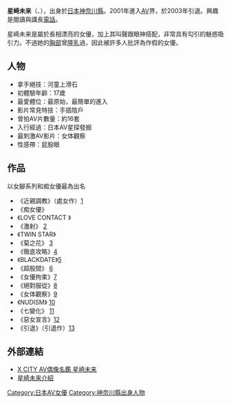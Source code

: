 {{AV女優
| 性別 = 女
| 原名 = {{lang|ja|星崎未来}}
| 民族 = [[日本人|日本人]]
| 生年 = 1982
| 生月 = 3
| 生日 = 10
|出身地={{JPN}}[[神奈川縣|神奈川縣]]
| バスト   = 92
| ウエスト = 54
| ヒップ   = 85
| カップ   = F
| 身長     = 162
| 体重     =
| 血液型   = AB型
| 個性     = 內向
| AV出演期間 = 2001年—2003年
}}
{{japanese|japanese=星崎 未来|kana=ほしざき みらい|romaji=Hoshizaki Mirai}}
'''星崎未来'''（{{lang|ja|ほしざき みらい}}、{{bd|1982年|3月10日|catIdx=H}}），出身於[[日本|日本]][[神奈川縣|神奈川縣]]。2001年進入[[AV|AV]]界，於2003年引退。興趣是閱讀與講長[[電話|電話]]。

星崎未来是屬於長相漂亮的女優，加上其叫聲跟眼神搭配，非常具有勾引的魅惑吸引力。不過她的[[乳房|胸部]]曾[[隆胸|隆乳]]過，因此被許多人批評為作假的女優。

==人物==
*拿手絕技：河童上滑石  
*初體驗年齡：17歲 
*最愛體位：最原始，最簡單的進入 
*影片常見特技：手插陰戶 
*曾拍AV片數量：約16套 
*入行經過：日本AV星探發掘 
*最刺激AV影片：女体觀察 
*性感帶：屁股眼

==作品==
以女腳系列和痴女優最為出名

*《近親調教》（處女作）[https://web.archive.org/web/20061230153825/http://www.vcd3002.com/scripts/vcddetail.asp?id=15]
*《痴女優》
*《LOVE CONTACT 》
*《激射》    [https://web.archive.org/web/20061230153812/http://www.vcd3002.com/scripts/vcddetail.asp?id=4]
*《TWIN STAR》
*《菊之花》  [https://web.archive.org/web/20070103070310/http://www.vcd3002.com/scripts/vcddetail.asp?id=11]
*《徹底攻略》[https://web.archive.org/web/20061230153821/http://www.vcd3002.com/scripts/vcddetail.asp?id=12]
*《BLACKDATE》[https://web.archive.org/web/20070101022515/http://www.vcd3002.com/scripts/vcddetail.asp?id=2]
*《超股間》  [https://web.archive.org/web/20061230153522/http://www.vcd3002.com/scripts/vcddetail.asp?id=3]
*《女優拘束》[https://web.archive.org/web/20061230153534/http://www.vcd3002.com/scripts/vcddetail.asp?id=10]
*《絕對服從》[https://web.archive.org/web/20070101104028/http://www.vcd3002.com/scripts/vcddetail.asp?id=9]
*《女体觀察》[https://web.archive.org/web/20061230153558/http://www.vcd3002.com/scripts/vcddetail.asp?id=7]
*《NUDISM》 [https://web.archive.org/web/20061231223217/http://www.vcd3002.com/scripts/vcddetail.asp?id=6]
*《七變化》  [https://web.archive.org/web/20061231223310/http://www.vcd3002.com/scripts/vcddetail.asp?id=5]
*《惡女宣言》[https://web.archive.org/web/20061230153707/http://www.vcd3002.com/scripts/vcddetail.asp?id=14]
*《引退》（引退作）[https://web.archive.org/web/20061230153834/http://www.vcd3002.com/scripts/vcddetail.asp?id=13]

==外部連結==
*[http://xcity.jp/idol/detail/?id=2139 X CITY AV偶像名鑑 星崎未来]
*[https://web.archive.org/web/20100802053619/http://www.vcd3002.com/scripts/info1.asp 星崎未来介紹]

{{DEFAULTSORT:Hoshizaki Mirai}}
[[Category:日本AV女優|Category:日本AV女優]]
[[Category:神奈川縣出身人物|Category:神奈川縣出身人物]]
